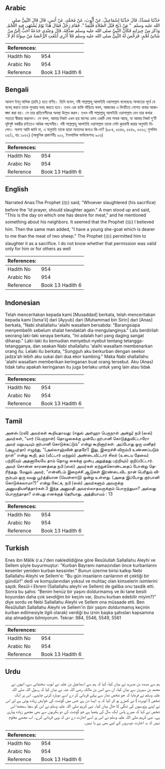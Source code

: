 ## Arabic


<div dir="rtl" lang="ar" style={{fontSize:'larger',backgroundColor:'#f8f9fa',padding:20}}>
حَدَّثَنَا مُسَدَّدٌ، قَالَ حَدَّثَنَا إِسْمَاعِيلُ، عَنْ أَيُّوبَ، عَنْ مُحَمَّدٍ، عَنْ أَنَسٍ، قَالَ قَالَ النَّبِيُّ صلى الله عليه وسلم ‏ "‏ مَنْ ذَبَحَ قَبْلَ الصَّلاَةِ فَلْيُعِدْ ‏"‏‏.‏ فَقَامَ رَجُلٌ فَقَالَ هَذَا يَوْمٌ يُشْتَهَى فِيهِ اللَّحْمُ‏.‏ وَذَكَرَ مِنْ جِيرَانِهِ فَكَأَنَّ النَّبِيَّ صلى الله عليه وسلم صَدَّقَهُ، قَالَ وَعِنْدِي جَذَعَةٌ أَحَبُّ إِلَىَّ مِنْ شَاتَىْ لَحْمٍ، فَرَخَّصَ لَهُ النَّبِيُّ صلى الله عليه وسلم فَلاَ أَدْرِي أَبَلَغَتِ الرُّخْصَةُ مَنْ سِوَاهُ أَمْ لاَ‏.‏
</div>
<div style={{backgroundColor:'#f8f9fa',padding:20, marginBottom: 10}}><table> <thead> <tr> <th>References:</th> <th></th> </tr> </thead> <tbody><tr><td>Hadith No</td><td>954</td></tr><tr><td>Arabic No</td><td>954</td></tr><tr><td>Reference</td><td>Book 13 Hadith 6</td></tr></tbody></table></div>

## Bengali


<div dir="ltr" lang="bn" style={{fontSize:'larger',backgroundColor:'#f8f9fa',padding:20}}>
আনাস ইবনু মালিক (রাযি.) হতে বর্ণিত। তিনি বলেন, নবী সাল্লাল্লাহু আলাইহি ওয়াসাল্লাম বলেছেনঃ সালাতের পূর্বে যে যবেহ্ করবে তাকে পুনরায় যবহ্ করতে হবে। তখন এক ব্যক্তি দাঁড়িয়ে বলল, আজকের এ দিনটিতে গোশত খাবার আকাঙ্ক্ষা করা হয়। সে তার প্রতিবেশীদের অবস্থা উল্লেখ করল। তখন নবী সাল্লাল্লাহু আলাইহি ওয়াসাল্লাম যেন তার কথার সত্যতা স্বীকার করলেন। সে বলল, আমার নিকট এখন ছয় মাসের এমন একটি মেষ শাবক আছে, যা আমার নিকট দু’টি হৃষ্টপুষ্ট বকরীর চাইতেও অধিক পছন্দনীয়। নবী সাল্লাল্লাহু আলাইহি ওয়াসাল্লাম তাকে সেটা কুরবানী করার অনুমতি দিলেন। অবশ্য আমি জানি না, এ অনুমতি তাকে ছাড়া অন্যদের জন্যও কি-না? (৯৮৪, ৫৫৪৬, ৫৫৪৯, ৫৫৬১; মুসলিম ৩৫/১, হাঃ ১৯৬২) (আধুনিক প্রকাশনীঃ ৯০০, ইসলামিক ফাউন্ডেশনঃ ৯০৬)
</div>
<div style={{backgroundColor:'#f8f9fa',padding:20, marginBottom: 10}}><table> <thead> <tr> <th>References:</th> <th></th> </tr> </thead> <tbody><tr><td>Hadith No</td><td>954</td></tr><tr><td>Arabic No</td><td>954</td></tr><tr><td>Reference</td><td>Book 13 Hadith 6</td></tr></tbody></table></div>

## English


<div dir="ltr" lang="en" style={{fontSize:'larger',backgroundColor:'#f8f9fa',padding:20}}>
Narrated Anas:The Prophet (ﷺ) said, "Whoever slaughtered (his sacrifice) before the 'Id prayer, should slaughter again." A man stood up and said, "This is the day on which one has desire for meat," and he mentioned something about his neighbors. It seemed that the Prophet (ﷺ) I believed him. Then the same man added, "I have a young she-goat which is dearer to me than the meat of two sheep." The Prophet (ﷺ) permitted him to slaughter it as a sacrifice. I do not know whether that permission was valid only for him or for others as well
</div>
<div style={{backgroundColor:'#f8f9fa',padding:20, marginBottom: 10}}><table> <thead> <tr> <th>References:</th> <th></th> </tr> </thead> <tbody><tr><td>Hadith No</td><td>954</td></tr><tr><td>Arabic No</td><td>954</td></tr><tr><td>Reference</td><td>Book 13 Hadith 6</td></tr></tbody></table></div>

## Indonesian


<div dir="ltr" lang="id" style={{fontSize:'larger',backgroundColor:'#f8f9fa',padding:20}}>
Telah menceritakan kepada kami [Musaddad] berkata, telah menceritakan kepada kami [Isma'il] dari [Ayyub] dari [Muhammad bin Sirin] dari [Anas] berkata, "Nabi shallallahu 'alaihi wasallam bersabda: "Barangsiapa menyembelih sebelum shalat hendaklah dia mengulanginya." Lalu berdirilah seorang laki-laki seraya berkata, "Ini adalah hari yang daging sangat diharap." Laki-laki itu kemudian menyebut-nyebut tentang tetangga-tetangganya, dan seakan Nabi shallallahu 'alaihi wasallam membenarkan orang itu. Lelaki itu berkata, "Sungguh aku berkurban dengan seekor jadza'ah lebih aku sukai dari dua ekor kambing." Maka Nabi shallallahu 'alaihi wasallam memberikan keringanan buat orang tersebut. Aku (Anas) tidak tahu apakah keringanan itu juga berlaku untuk yang lain atau tidak
</div>
<div style={{backgroundColor:'#f8f9fa',padding:20, marginBottom: 10}}><table> <thead> <tr> <th>References:</th> <th></th> </tr> </thead> <tbody><tr><td>Hadith No</td><td>954</td></tr><tr><td>Arabic No</td><td>954</td></tr><tr><td>Reference</td><td>Book 13 Hadith 6</td></tr></tbody></table></div>

## Tamil


<div dir="ltr" lang="ta" style={{fontSize:'larger',backgroundColor:'#f8f9fa',padding:20}}>
அனஸ் (ரலி) அவர்கள் கூறியதாவது: (ஈதுல் அள்ஹா பெருநாள் அன்று) நபி (ஸல்) அவர்கள், “யார் (பெருநாள்) தொழுகைக்கு முன்பே குர்பானி கொடுத்துவிட்டாரோ அவர் மறுபடியும் குர்பானி கொடுக்கட்டும்” என்று கூறினார்கள். அப்போது ஒரு மனிதர் (அபூபுர்தா) எழுந்து, “(அல்லாஹ்வின் தூதரே!) இது, இறைச்சி விரும்பி உண்ணப்படும் நாள்” என்று கூறி, தம் (வீட்டார் மற்றும்) அண்டைவீட்டார் சிலர் (உடைய தேவை) பற்றி(யும் அதனாலேயே தாம் தொழு கைக்கு முன்பு அறுத்தது பற்றியும்) குறிப்பிட்டார். அவர் சொன்ன காரணத்தை நபி (ஸல்) அவர்கள் ஏற்றுக்கொண்டதைப் போன்று தெரிந்தது. மேலும் அவர், “என்னிடம் இறைச்சி ஆடுகள் இரண்டைவிட நான் பெரிதும் விரும்பும் ஒரு வயது பூர்த்தியான (வெள்ளாடு) ஒன்று உள்ளது. (அதை இப்போது குர்பானி கொடுக்கலாமா?)” என்று கேட்க, நபி (ஸல்) அவர்களும் அவருக்கு அனுமதியளித்தார்கள்.3 இந்த அனுமதி அவரல்லாதவருக்கும் பொருந்துமா? அல்லது பொருந்தாதா? என்பது எனக்குத் தெரியாது. அத்தியாயம் : 13
</div>
<div style={{backgroundColor:'#f8f9fa',padding:20, marginBottom: 10}}><table> <thead> <tr> <th>References:</th> <th></th> </tr> </thead> <tbody><tr><td>Hadith No</td><td>954</td></tr><tr><td>Arabic No</td><td>954</td></tr><tr><td>Reference</td><td>Book 13 Hadith 6</td></tr></tbody></table></div>

## Turkish


<div dir="ltr" lang="tr" style={{fontSize:'larger',backgroundColor:'#f8f9fa',padding:20}}>
Enes ibn Mâlik (r.a.)'den nakledildiğine göre Resûlullah Sallallahu Aleyhi ve Sellem şöyle buyurmuştur: "Kurban Bayramı namazından önce kurbanlarını kesenler yeniden kurban kessinler." Bunun üzerine birisi kalkıp Nebi Sallallahu Aleyhi ve Sellem'e: "Bu gün insanların canlarının et çektiği bir gündür!" dedi ve komşularından yoksul ve muhtaç olan kimselerin isimlerini saydı. Resûl-i Ekrem (Sallallahu aleyhi ve Sellem) de galiba onu tasdik etti. Sonra bu şahıs: "Benim henüz bir yaşını doldurmamış ve iki tane besili koyundan daha çok sevdiğim bir keçim var, (bunu kurban edebilir miyim?)" diye sordu ve Nebi Sallallahu Aleyhi ve Sellem ona müsaade etti. Ben Resûlullah Sallallahu Aleyhi ve Sellem'in (bir yaşını doldurmamış keçinin kurban edilmesiyle ilgili olarak) verdiği bu iznin başka şahısları kapsamına alıp almadığını bil­miyorum. Tekrar: 984, 5546, 5549, 5561
</div>
<div style={{backgroundColor:'#f8f9fa',padding:20, marginBottom: 10}}><table> <thead> <tr> <th>References:</th> <th></th> </tr> </thead> <tbody><tr><td>Hadith No</td><td>954</td></tr><tr><td>Arabic No</td><td>954</td></tr><tr><td>Reference</td><td>Book 13 Hadith 6</td></tr></tbody></table></div>

## Urdu


<div dir="rtl" lang="ur" style={{fontSize:'larger',backgroundColor:'#f8f9fa',padding:20}}>
ہم سے مسدد بن مسرہد نے بیان کیا، کہا کہ ہم سے اسماعیل بن علیہ نے ایوب سختیانی سے، انہوں نے محمد بن سیرین سے بیان کیا، ان سے انس بن مالک رضی اللہ عنہ نے بیان کیا کہ رسول اللہ صلی اللہ علیہ وسلم نے فرمایا کہ جو شخص نماز سے پہلے قربانی کر دے اسے دوبارہ کرنی چاہیے۔ اس پر ایک شخص ( ابوبردہ ) نے کھڑے ہو کر کہا کہ یہ ایسا دن ہے جس میں گوشت کی خواہش زیادہ ہوتی ہے اور اس نے اپنے پڑوسیوں کی تنگی کا حال بیان کیا۔ نبی کریم صلی اللہ علیہ وسلم نے اس کو سچا سمجھا اس شخص نے کہا کہ میرے پاس ایک سال کی پٹھیا ہے جو گوشت کی دو بکریوں سے بھی مجھے زیادہ پیاری ہے۔ نبی کریم صلی اللہ علیہ وسلم نے اس پر اسے اجازت دے دی کہ وہی قربانی کرے۔ اب مجھے معلوم نہیں کہ یہ اجازت دوسروں کے لیے بھی ہے یا نہیں۔
</div>
<div style={{backgroundColor:'#f8f9fa',padding:20, marginBottom: 10}}><table> <thead> <tr> <th>References:</th> <th></th> </tr> </thead> <tbody><tr><td>Hadith No</td><td>954</td></tr><tr><td>Arabic No</td><td>954</td></tr><tr><td>Reference</td><td>Book 13 Hadith 6</td></tr></tbody></table></div>